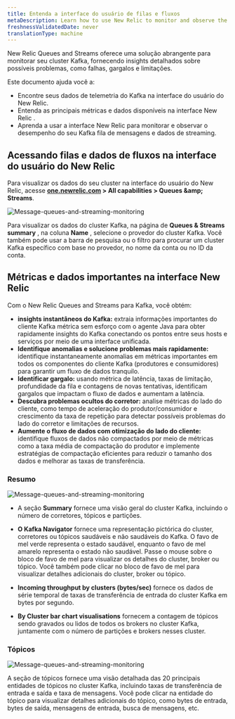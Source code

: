 ```yaml
---
title: Entenda a interface do usuário de filas e fluxos
metaDescription: Learn how to use New Relic to monitor and observe the performance of your Kafka message queues and streaming data.
freshnessValidatedDate: never
translationType: machine
---
```


New Relic Queues and Streams oferece uma solução abrangente para monitorar seu cluster Kafka, fornecendo insights detalhados sobre possíveis problemas, como falhas, gargalos e limitações.

Este documento ajuda você a:

* Encontre seus dados de telemetria do Kafka na interface do usuário do New Relic.
* Entenda as principais métricas e dados disponíveis na interface New Relic .
* Aprenda a usar a interface New Relic para monitorar e observar o desempenho do seu Kafka fila de mensagens e dados de streaming.

## Acessando filas e dados de fluxos na interface do usuário do New Relic

Para visualizar os dados do seu cluster na interface do usuário do New Relic, acesse <DNT>**[one.newrelic.com](https://one.newrelic.com/) &gt; All capabilities &gt; Queues &amp;amp; Streams**</DNT>.

<img title="Message-queues-and-streaming-monitoring" alt="Message-queues-and-streaming-monitoring" src="/images/message-queues-streaming.webp" />

Para visualizar os dados do cluster Kafka, na página de **Queues &amp; Streams summary** , na coluna **Name** , selecione o provedor do cluster Kafka. Você também pode usar a barra de pesquisa ou o filtro para procurar um cluster Kafka específico com base no provedor, no nome da conta ou no ID da conta.

## Métricas e dados importantes na interface New Relic

Com o New Relic Queues and Streams para Kafka, você obtém:

* **insights instantâneos do Kafka:** extraia informações importantes do cliente Kafka métrica sem esforço com o agente Java para obter rapidamente insights do Kafka conectando os pontos entre seus hosts e serviços por meio de uma interface unificada.
* **Identifique anomalias e solucione problemas mais rapidamente:** identifique instantaneamente anomalias em métricas importantes em todos os componentes do cliente Kafka (produtores e consumidores) para garantir um fluxo de dados tranquilo.
* **Identificar gargalo:** usando métrica de latência, taxas de limitação, profundidade da fila e contagens de novas tentativas, identificam gargalos que impactam o fluxo de dados e aumentam a latência.
* **Descubra problemas ocultos do corretor:** analise métricas do lado do cliente, como tempo de aceleração do produtor/consumidor e crescimento da taxa de repetição para detectar possíveis problemas do lado do corretor e limitações de recursos.
* **Aumente o fluxo de dados com otimização do lado do cliente:** identifique fluxos de dados não compactados por meio de métricas como a taxa média de compactação do produtor e implemente estratégias de compactação eficientes para reduzir o tamanho dos dados e melhorar as taxas de transferência.

### Resumo

<img title="Message-queues-and-streaming-monitoring" alt="Message-queues-and-streaming-monitoring" src="/images/kafka-monitoring.webp" />

* A seção **Summary** fornece uma visão geral do cluster Kafka, incluindo o número de corretores, tópicos e partições.

* **O Kafka Navigator** fornece uma representação pictórica do cluster, corretores ou tópicos saudáveis e não saudáveis do Kafka. O favo de mel verde representa o estado saudável, enquanto o favo de mel amarelo representa o estado não saudável. Passe o mouse sobre o bloco de favo de mel para visualizar os detalhes do cluster, broker ou tópico. Você também pode clicar no bloco de favo de mel para visualizar detalhes adicionais do cluster, broker ou tópico.

* **Incoming throughput by clusters (bytes/sec)** fornece os dados de série temporal de taxas de transferência de entrada do cluster Kafka em bytes por segundo.

* **By Cluster bar chart visualisations** fornecem a contagem de tópicos sendo gravados ou lidos de todos os brokers no cluster Kafka, juntamente com o número de partições e brokers nesses cluster.

### Tópicos

<img title="Message-queues-and-streaming-monitoring" alt="Message-queues-and-streaming-monitoring" src="/images/kafka-topics.webp" />

A seção de tópicos fornece uma visão detalhada das 20 principais entidades de tópicos no cluster Kafka, incluindo taxas de transferência de entrada e saída e taxa de mensagens. Você pode clicar na entidade do tópico para visualizar detalhes adicionais do tópico, como bytes de entrada, bytes de saída, mensagens de entrada, busca de mensagens, etc.